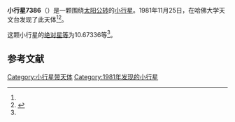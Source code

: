{{Infobox planet
| bgcolour = #FFFFC0
| name = 7386 Paulpellas
| symbol = 
| image = 
| caption = 
| discovery = yes
| discovery_ref = 
| discoverer = {{link-en|橡树岭天文台|Oak Ridge Observatory}}
| discovery_site = [[哈佛大学天文台|哈佛大学天文台]] 
| discovered = 1981年11月25日
| designations = yes
| mp_name = 
| named_after = 
| alt_names = 1981 WM/ 1992 UD6
| mp_category = [[主带小行星|主带小行星]]
| orbit_ref = <ref name="a">[http://ssd.jpl.nasa.gov/sbdb.cgi?sstr=7386 7386 Paulpellas] {{Wayback|url=http://ssd.jpl.nasa.gov/sbdb.cgi?sstr=7386 |date=20210831233029 }}，小行星數據庫瀏覽器（JPL Small-Body Database Browser）－[[美国国家航空航天局|美国国家航空航天局]]喷气推进实验室</ref>
| epoch = 2456400.5 (2013年4月18日更新)
| aphelion = {{convert|2.5586185|AU|km|3|abbr=on|lk=out}}
| perihelion = {{convert|2.2099187|AU|km|3|abbr=on}}
| semimajor = {{convert|2.3842686|AU|km|3|abbr=on}}
| eccentricity = 0.0731251
| period = 1344.717914 [[日|日]]<br />3.68[[儒略年|儒略年]]
| avg_speed = 
| inclination = 4.94399
| asc_node = 78.24463
| mean_anomaly = 
| arg_peri = 10.67336
| satellites = 
| physical_characteristics = yes
| dimensions = 
| mass = 
| density = 
| surface_grav = 
| escape_velocity = 
| sidereal_day = 
| axial_tilt = 
| pole_ecliptic_lat = 
| pole_ecliptic_lon = 
| albedo = 
| temperatures= 
| temp_name1 = 
| mean_temp_1 = 
| max_temp_1 = 
| temp_name2 = 
| max_temp_2 = 
| spectral_type = 
| abs_magnitude = 10.67336
}}

'''小行星7386'''（{{lang-en|7386 Paulpellas}}）是一颗围绕[[太阳|太阳]][[公转|公转]]的[[小行星|小行星]]。1981年11月25日，{{link-en|橡树岭天文台|Oak Ridge Observatory}}在哈佛大学天文台发现了此天体<ref name="a" /><ref>{{cite news|title=小行星列表|url=http://cfa-www.harvard.edu/iau/lists/NumberedMPs.txt|accessdate=2013-07-08|newspaper=哈佛大学|archive-date=2008-05-17|archive-url=https://web.archive.org/web/20080517010638/http://cfa-www.harvard.edu/iau/lists/NumberedMPs.txt|dead-url=no}}</ref>。

这颗小行星的[[绝对星等|绝对星等]]为10.67336等<ref name="a" />。

==参考文献==
{{reflist}}
{{Minor Planet Number|[[小行星7385|小行星7385]]|[[小行星7387|小行星7387]]}}

{{小天体}}

[[Category:小行星带天体|Category:小行星带天体]]
[[Category:1981年发现的小行星|Category:1981年发现的小行星]]

{{asteroid-stub}}